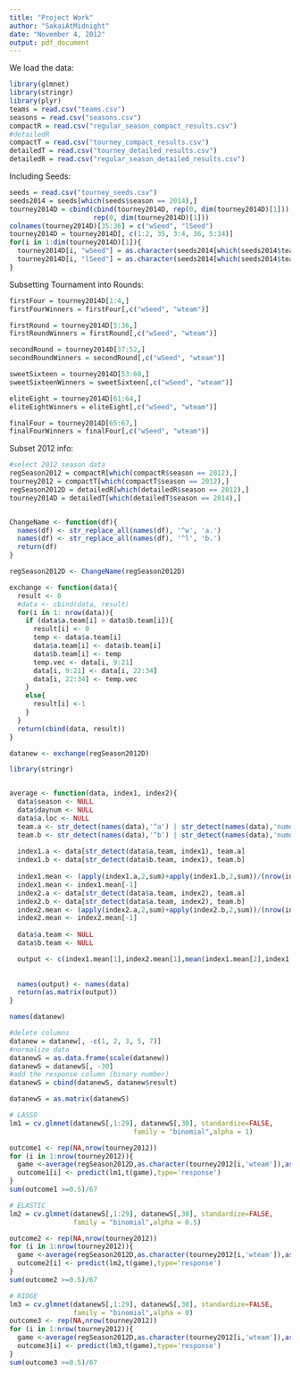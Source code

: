 ```yaml
---
title: "Project Work"
author: "SakaiAtMidnight"
date: "November 4, 2012"
output: pdf_document
---
```


We load the data:
```r
library(glmnet)
library(stringr)
library(plyr)
teams = read.csv("teams.csv")
seasons = read.csv("seasons.csv")
compactR = read.csv("regular_season_compact_results.csv")
#detailedR
compactT = read.csv("tourney_compact_results.csv")
detailedT = read.csv("tourney_detailed_results.csv")
detailedR = read.csv("regular_season_detailed_results.csv")
```

Including Seeds:
```r
seeds = read.csv("tourney_seeds.csv")
seeds2014 = seeds[which(seeds$season == 2014),]
tourney2014D = cbind(cbind(tourney2014D, rep(0, dim(tourney2014D)[1])),
                     rep(0, dim(tourney2014D)[1]))
colnames(tourney2014D)[35:36] = c("wSeed", "lSeed")
tourney2014D = tourney2014D[, c(1:2, 35, 3:4, 36, 5:34)]
for(i in 1:dim(tourney2014D)[1]){
  tourney2014D[i, "wSeed"] = as.character(seeds2014[which(seeds2014$team == tourney2014D$wteam[i]),"seed"])
  tourney2014D[i, "lSeed"] = as.character(seeds2014[which(seeds2014$team == tourney2014D$lteam[i]),"seed"])
}
```

Subsetting Tournament into Rounds:
```r
firstFour = tourney2014D[1:4,]
firstFourWinners = firstFour[,c("wSeed", "wteam")]

firstRound = tourney2014D[5:36,]
firstRoundWinners = firstRound[,c("wSeed", "wteam")]

secondRound = tourney2014D[37:52,]
secondRoundWinners = secondRound[,c("wSeed", "wteam")]

sweetSixteen = tourney2014D[53:60,]
sweetSixteenWinners = sweetSixteen[,c("wSeed", "wteam")]

eliteEight = tourney2014D[61:64,]
eliteEightWinners = eliteEight[,c("wSeed", "wteam")]

finalFour = tourney2014D[65:67,]
finalFourWinners = finalFour[,c("wSeed", "wteam")]
```

Subset 2012 info:
```r
#select 2012 season data
regSeason2012 = compactR[which(compactR$season == 2012),]
tourney2012 = compactT[which(compactT$season == 2012),]
regSeason2012D = detailedR[which(detailedR$season == 2012),]
tourney2014D = detailedT[which(detailedT$season == 2014),]


ChangeName <- function(df){
  names(df) <- str_replace_all(names(df), '^w', 'a.')
  names(df) <- str_replace_all(names(df), '^l', 'b.')
  return(df)
}

regSeason2012D <- ChangeName(regSeason2012D)

exchange <- function(data){
  result <- 0
  #data <- cbind(data, result)
  for(i in 1: nrow(data)){
    if (data$a.team[i] > data$b.team[i]){
      result[i] <- 0
      temp <- data$a.team[i]
      data$a.team[i] <- data$b.team[i]
      data$b.team[i] <- temp
      temp.vec <- data[i, 9:21]
      data[i, 9:21] <- data[i, 22:34]
      data[i, 22:34] <- temp.vec
    }
    else{
      result[i] <-1
    }
  }
  return(cbind(data, result))
}

datanew <- exchange(regSeason2012D)

library(stringr)


average <- function(data, index1, index2){
  data$season <- NULL
  data$daynum <- NULL
  data$a.loc <- NULL
  team.a <- str_detect(names(data),'^a') | str_detect(names(data),'numot')
  team.b <- str_detect(names(data),'^b') | str_detect(names(data),'numot')
  
  index1.a <- data[str_detect(data$a.team, index1), team.a]
  index1.b <- data[str_detect(data$b.team, index1), team.b]
  
  index1.mean <- (apply(index1.a,2,sum)+apply(index1.b,2,sum))/(nrow(index1.a)+nrow(index1.b))
  index1.mean <- index1.mean[-1]
  index2.a <- data[str_detect(data$a.team, index2), team.a]
  index2.b <- data[str_detect(data$a.team, index2), team.b]
  index2.mean <- (apply(index2.a,2,sum)+apply(index2.b,2,sum))/(nrow(index2.a)+nrow(index2.b))
  index2.mean <- index2.mean[-1]
  
  data$a.team <- NULL
  data$b.team <- NULL

  output <- c(index1.mean[1],index2.mean[1],mean(index1.mean[2],index1.mean[2]), index1.mean[-(1:2)],index2.mean[-(1:2)])
  
  
  names(output) <- names(data)
  return(as.matrix(output))
}

names(datanew)

#delete columns
datanew = datanew[, -c(1, 2, 3, 5, 7)]
#normalize data 
datanewS = as.data.frame(scale(datanew))
datanewS = datanewS[, -30]
#add the response column (binary number)
datanewS = cbind(datanewS, datanew$result)

datanewS = as.matrix(datanewS)

# LASSO
lm1 = cv.glmnet(datanewS[,1:29], datanewS[,30], standardize=FALSE, 
                               family = "binomial",alpha = 1) 

outcome1 <- rep(NA,nrow(tourney2012))
for (i in 1:nrow(tourney2012)){
  game <-average(regSeason2012D,as.character(tourney2012[i,'wteam']),as.character(tourney2012[i,'lteam']))
  outcome1[i] <- predict(lm1,t(game),type='response')
}
sum(outcome1 >=0.5)/67

# ELASTIC
lm2 = cv.glmnet(datanewS[,1:29], datanewS[,30], standardize=FALSE, 
                family = "binomial",alpha = 0.5) 

outcome2 <- rep(NA,nrow(tourney2012))
for (i in 1:nrow(tourney2012)){
  game <-average(regSeason2012D,as.character(tourney2012[i,'wteam']),as.character(tourney2012[i,'lteam']))
  outcome2[i] <- predict(lm2,t(game),type='response')
}
sum(outcome2 >=0.5)/67

# RIDGE
lm3 = cv.glmnet(datanewS[,1:29], datanewS[,30], standardize=FALSE, 
                family = "binomial",alpha = 0) 
outcome3 <- rep(NA,nrow(tourney2012))
for (i in 1:nrow(tourney2012)){
  game <-average(regSeason2012D,as.character(tourney2012[i,'wteam']),as.character(tourney2012[i,'lteam']))
  outcome3[i] <- predict(lm3,t(game),type='response')
}
sum(outcome3 >=0.5)/67




```

